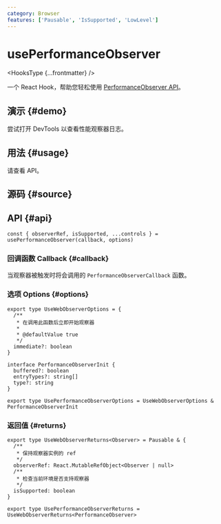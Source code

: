 ```yaml
---
category: Browser
features: ['Pausable', 'IsSupported', 'LowLevel']
---
```


# usePerformanceObserver


<HooksType {...frontmatter} />

一个 React Hook，帮助您轻松使用 [PerformanceObserver API](https://developer.mozilla.org/zh-CN/docs/Web/API/PerformanceObserver)。

## 演示 \{#demo}

尝试打开 DevTools 以查看性能观察器日志。


<App />

## 用法 \{#usage}

请查看 API。

## 源码 \{#source}


<Source />

## API \{#api}

```tsx
const { observerRef, isSupported, ...controls } = usePerformanceObserver(callback, options)
```

### 回调函数 Callback \{#callback}

当观察器被触发时将会调用的 `PerformanceObserverCallback` 函数。

### 选项 Options \{#options}

```tsx
export type UseWebObserverOptions = {
  /**
   * 在调用此函数后立即开始观察器
   *
   * @defaultValue true
   */
  immediate?: boolean
}

interface PerformanceObserverInit {
  buffered?: boolean
  entryTypes?: string[]
  type?: string
}

export type UsePerformanceObserverOptions = UseWebObserverOptions & PerformanceObserverInit
```

### 返回值 \{#returns}


<Tip type="pausable" />

```tsx
export type UseWebObserverReturns<Observer> = Pausable & {
  /**
   * 保持观察器实例的 ref
   */
  observerRef: React.MutableRefObject<Observer | null>
  /**
   * 检查当前环境是否支持观察器
   */
  isSupported: boolean
}

export type UsePerformanceObserverReturns = UseWebObserverReturns<PerformanceObserver>
```
